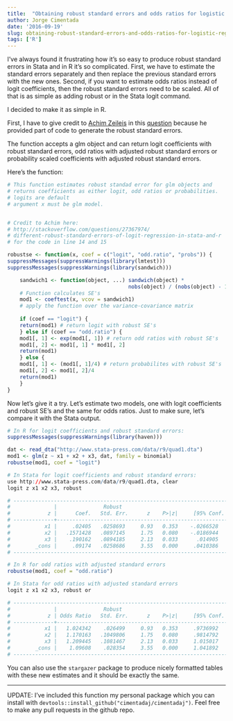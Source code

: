 ```yaml
---
title:  "Obtaining robust standard errors and odds ratios for logistic regression in R"
author: Jorge Cimentada
date: '2016-09-19'
slug: obtaining-robust-standard-errors-and-odds-ratios-for-logistic-regression-in-r
tags: ['R']
---
```


I’ve always found it frustrating how it’s so easy to produce robust standard errors in Stata and in R it’s so complicated. First, we have to estimate the standard errors separately and then replace the previous standard errors with the new ones. Second, if you want to estimate odds ratios instead of logit coefficients, then the robust standard errors need to be scaled. All of that is as simple as adding robust or in the Stata logit command.

I decided to make it as simple in R.

First, I have to give credit to [Achim Zeileis](http://stackoverflow.com/users/4233642/achim-zeileis) in this [question](http://stackoverflow.com/questions/27367974/different-robust-standard-errors-of-logit-regression-in-stata-and-r) because he provided part of code to generate the robust standard errors.

The function accepts a glm object and can return logit coefficients with robust standard errors, odd ratios with adjusted robust standard errors or probability scaled coefficients with adjusted robust standard errors.

Here’s the function:

```r
# This function estimates robust standad error for glm objects and
# returns coefficients as either logit, odd ratios or probabilities.
# logits are default
# argument x must be glm model.


# Credit to Achim here:
# http://stackoverflow.com/questions/27367974/
# different-robust-standard-errors-of-logit-regression-in-stata-and-r
# for the code in line 14 and 15

robustse <- function(x, coef = c("logit", "odd.ratio", "probs")) {
suppressMessages(suppressWarnings(library(lmtest)))
suppressMessages(suppressWarnings(library(sandwich)))

    sandwich1 <- function(object, ...) sandwich(object) *
                                       nobs(object) / (nobs(object) - 1)
    # Function calculates SE's
    mod1 <- coeftest(x, vcov = sandwich1) 
    # apply the function over the variance-covariance matrix
    
    if (coef == "logit") {
    return(mod1) # return logit with robust SE's
    } else if (coef == "odd.ratio") {
    mod1[, 1] <- exp(mod1[, 1]) # return odd ratios with robust SE's
    mod1[, 2] <- mod1[, 1] * mod1[, 2]
    return(mod1)
    } else {
    mod1[, 1] <- (mod1[, 1]/4) # return probabilites with robust SE's
    mod1[, 2] <- mod1[, 2]/4
    return(mod1)
    }
}
```

Now let’s give it a try. Let’s estimate two models, one with logit coefficients and robust SE’s and the same for odds ratios. Just to make sure, let’s compare it with the Stata output.

```r
# In R for logit coefficients and robust standard errors:
suppressMessages(suppressWarnings(library(haven)))

dat <- read_dta("http://www.stata-press.com/data/r9/quad1.dta")
mod1 <- glm(z ~ x1 + x2 + x3, dat, family = binomial)
robustse(mod1, coef = "logit")
```

```r
# In Stata for logit coefficients and robust standard errors:
use http://www.stata-press.com/data/r9/quad1.dta, clear
logit z x1 x2 x3, robust

# ------------------------------------------------------------------------------
#              |               Robust
#            z |      Coef.   Std. Err.      z    P>|z|     [95% Conf. Interval]
# -------------+----------------------------------------------------------------
#           x1 |     .02405   .0258693     0.93   0.353    -.0266528    .0747529
#           x2 |   .1571428   .0897145     1.75   0.080    -.0186944      .33298
#           x3 |    .190162   .0894185     2.13   0.033      .014905    .3654189
#        _cons |     .09174   .0258686     3.55   0.000     .0410386    .1424415
# ------------------------------------------------------------------------------
```


```r
# In R for odd ratios with adjusted standard errors
robustse(mod1, coef = "odd.ratio")
```

```r
# In Stata for odd ratios with adjusted standard errors
logit z x1 x2 x3, robust or

# ------------------------------------------------------------------------------
#              |               Robust
#            z | Odds Ratio   Std. Err.      z    P>|z|     [95% Conf. Interval]
# -------------+----------------------------------------------------------------
#           x1 |   1.024342    .026499     0.93   0.353     .9736992    1.077618
#           x2 |   1.170163   .1049806     1.75   0.080     .9814792    1.395119
#           x3 |   1.209445   .1081467     2.13   0.033     1.015017    1.441118
#        _cons |    1.09608    .028354     3.55   0.000     1.041892    1.153086
# ------------------------------------------------------------------------------
```

You can also use the `stargazer` package to produce nicely formatted tables with these new estimates and it should be exactly the same.

---

UPDATE: I've included this function my personal package which you can install with `devtools::install_github("cimentadaj/cimentadaj")`. Feel free to make any pull requests in the github repo.
